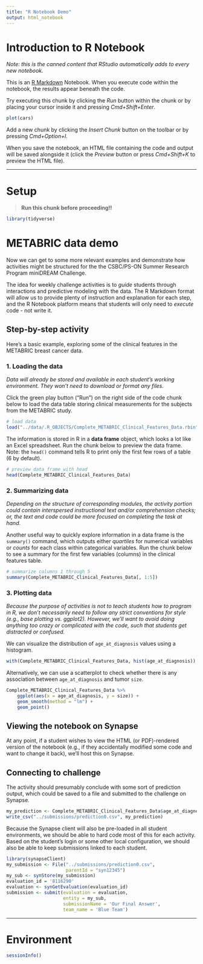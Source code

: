 ```yaml
---
title: "R Notebook Demo"
output: html_notebook
---
```


# Introduction to R Notebook

*Note: this is the canned content that RStudio automatically adds to every new notebook.*

This is an [R Markdown](http://rmarkdown.rstudio.com) Notebook. When you execute code within the notebook, the results appear beneath the code. 

Try executing this chunk by clicking the *Run* button within the chunk or by placing your cursor inside it and pressing *Cmd+Shift+Enter*. 

```r
plot(cars)
```

Add a new chunk by clicking the *Insert Chunk* button on the toolbar or by pressing *Cmd+Option+I*.

When you save the notebook, an HTML file containing the code and output will be saved alongside it (click the *Preview* button or press *Cmd+Shift+K* to preview the HTML file).

-----

# Setup

> **Run this chunk before proceeding!!**

```r
library(tidyverse)
```

# METABRIC data demo

Now we can get to some more relevant examples and demonstrate how activities might be structured for the the CSBC/PS-ON Summer Research Program miniDREAM Challenge.

The idea for weekly challenge activities is to *guide* students through interactions and predictive modeling with the data. The R Markdown format will allow us to provide plenty of instruction and explanation for each step, and the R Notebook platform means that students will only need to *execute* code - not write it.

## Step-by-step activity

Here's a basic example, exploring some of the clinical features in the METABRIC breast cancer data.

### 1. Loading the data

*Data will already be stored and available in each student's working environment. They won't need to download or format any files.* 

Click the green play button ("Run") on the right side of the code chunk below to load the data table storing clinical measurements for the subjects from the METABRIC study.

```r
# load data
load("../data/.R_OBJECTS/Complete_METABRIC_Clinical_Features_Data.rbin")
```

The information is stored in R in a **data frame** object, which looks a lot like an Excel spreadsheet. Run the chunk below to preview the data frame. Note: the `head()` command tells R to print only the first few rows of a table (6 by default).

```r
# preview data frame with head
head(Complete_METABRIC_Clinical_Features_Data)
```

### 2. Summarizing data

*Depending on the structure of corresponding modules, the activity portion could contain interspersed instructional text and/or comprehension checks; or, the text and code could be more focused on completing the task at hand.*

Another useful way to quickly explore information in a data frame is the `summary()` command, which outputs either *quartiles* for numerical variables or *counts* for each class within categorical variables. Run the chunk below to see a summary for the first few variables (columns) in the clinical features table.

```r
# summarize columns 1 through 5
summary(Complete_METABRIC_Clinical_Features_Data[, 1:5])
```

### 3. Plotting data

*Because the purpose of activities is not to teach students how to program in R, we don't necessarily need to follow any strict conventions for style (e.g., base plotting vs. ggplot2). However, we'll want to avoid doing anything too crazy or complicated with the code, such that students get distracted or confused.*

We can visualize the distribution of `age_at_diagnosis` values using a histogram.

```r
with(Complete_METABRIC_Clinical_Features_Data, hist(age_at_diagnosis))
```

Alternatively, we can use a scatterplot to check whether there is any association between `age_at_diagnosis` and tumor `size`.

```r
Complete_METABRIC_Clinical_Features_Data %>% 
    ggplot(aes(x = age_at_diagnosis, y = size)) +
    geom_smooth(method = "lm") +
    geom_point()
```

## Viewing the notebook on Synapse

At any point, if a student wishes to view the HTML (or PDF)-rendered version of the notebook (e.g., if they accidentally modified some code and want to change it back), we'll host this on Synapse.

## Connecting to challenge

The activity should presumably conclude with some sort of prediction output, which could be saved to a file and submitted to the challenge on Synapse.

```r
my_prediction <- Complete_METABRIC_Clinical_Features_Data$age_at_diagnosis > 60
write_csv("../submissions/prediction0.csv", my_prediction)
```

Because the Synapse client will also be pre-loaded in all student environments, we should be able to hard code most of this for each activity. Based on the student's login or some other local configuration, we should also be able to keep submissions linked to each student.

```r
library(synapseClient)
my_submission <- File("../submissions/prediction0.csv", 
                      parentId = "syn12345")
my_sub <- synStore(my_submission)
evaluation_id = '8116290'
evaluation <- synGetEvaluation(evaluation_id)
submission <- submit(evaluation = evaluation, 
                     entity = my_sub, 
                     submissionName = 'Our Final Answer', 
                     team_name = 'Blue Team')
```

_____

# Environment

```r
sessionInfo()
```

